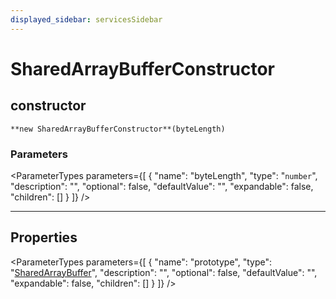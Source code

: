 ```yaml
---
displayed_sidebar: servicesSidebar
---
```



# SharedArrayBufferConstructor

## constructor

`**new SharedArrayBufferConstructor**(byteLength)`

### Parameters

<ParameterTypes parameters={[
  {
    "name": "byteLength",
    "type": "`number`",
    "description": "",
    "optional": false,
    "defaultValue": "",
    "expandable": false,
    "children": []
  }
]} />

___

## Properties

<ParameterTypes parameters={[
  {
    "name": "prototype",
    "type": "[SharedArrayBuffer](../index.md#sharedarraybuffer)",
    "description": "",
    "optional": false,
    "defaultValue": "",
    "expandable": false,
    "children": []
  }
]} />

